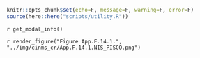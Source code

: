 ```r
knitr::opts_chunk$set(echo=F, message=F, warning=F, error=F)
source(here::here("scripts/utility.R"))
```

`r get_modal_info()`

`r render_figure("Figure App.F.14.1.", "../img/cinms_cr/App.F.14.1.NIS_PISCO.png")`